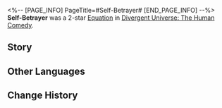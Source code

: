 <%-- [PAGE_INFO]
PageTitle=#Self-Betrayer#
[END_PAGE_INFO] --%>
{{Removed|Equation}}
{{Equation Infobox
|period   = The Human Comedy
|rarity   = 2
|path1    = Destruction*5
|path2    = Propagation*3
|effect   = When a character Breaks an enemy target's Weakness, recovers {{Color|h|2}} Skill Point(s). Based on the total number of Grit stacks on all allies, for every {{Color|h|5}} stack(s) of "{{Extra Effect|Grit|60000005}}," increases all allies' Break DMG dealt by {{Color|h|2%}}.
|mentions = Lord Ravager
}}
'''Self-Betrayer''' was a 2-star [[Divergent Universe: The Human Comedy/Equations|Equation]] in [[Divergent Universe: The Human Comedy]].

==Story==
{{Description|A piece of chilling news is spreading through the segmentum where the Cielo Republic is located. Either a weapon secretly forged by an enemy or a toy crafted at the whim of a Lord Ravager, a dead spirit is devouring the still-bright star clusters of the Republic. It wears the face of a human, has the eyes of a human, yet its true form remains hidden until the moment it claims your life.<br /><br />How refreshing &mdash; a killer in disguise. Yet it disintegrated dead forms, devoured their information, and from a single "It," multiplied into countless "It"s. Where is it? It's everywhere. The spaceship pilot, the president issuing a warning on the screen, the teenage boy and girl holding hands in a coffee shop &mdash; everyone can be "It."<br /><br />Hmm, a correction to our previous opinion &mdash; everyone can be you.}}
<!--
==Gameplay Notes==
* 
-->
==Other Languages==
{{Other Languages
|en   = Self-Betrayer
|zhs  = 自我背叛者
|zht  = 自我背叛者
|ja   = {{Rubi|自分|じぶん}}を{{Rubi|裏切|うらぎ}}る{{Rubi|者|もの}}
|ko   = 자기 배신자
|es   = Autotraidor
|fr   = Auto-trahison
|ru   = Самопредатель
|th   = ผู้ทรยศตนเอง
|vi   = Kẻ Phản Bội Chính Mình
|de   = Selbstverräter
|id   = Self-Betrayer
|pt   = Traidor de Si
}}

==Change History==
{{Change History|2.7}}